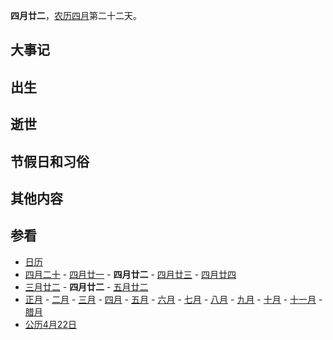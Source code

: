 {{Lunar04Calendar}}
'''四月廿二'''，[[农历|农历]][[四月_(农历)|四月]]第二十二天。

==大事记==

==出生==

==逝世==

==节假日和习俗==

==其他内容==

==参看==
*[[历史上的今天|日历]]
*[[四月二十|四月二十]] - [[四月廿一|四月廿一]] - '''四月廿二''' - [[四月廿三|四月廿三]] - [[四月廿四|四月廿四]]
*[[三月廿二|三月廿二]] - '''四月廿二''' - [[五月廿二|五月廿二]]
*[[正月|正月]] - [[二月_(农历)|二月]] - [[三月_(农历)|三月]] - [[四月_(农历)|四月]] - [[五月_(农历)|五月]] - [[六月_(农历)|六月]] - [[七月_(农历)|七月]] - [[八月_(农历)|八月]] - [[九月_(农历)|九月]] - [[十月_(农历)|十月]] - [[十一月_(农历)|十一月]] - [[腊月|腊月]]
*[[公历|公历]][[4月22日|4月22日]]